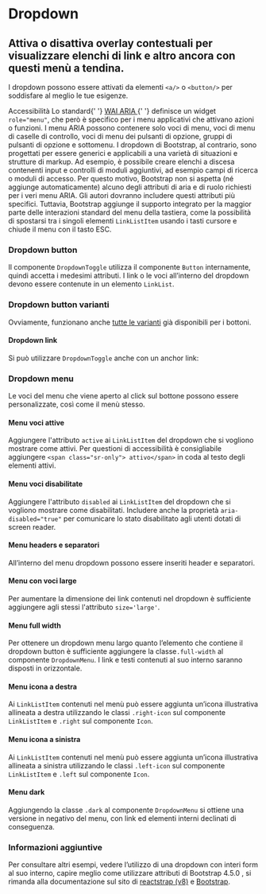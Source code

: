 
<Meta title='Documentazione/Componenti/Dropdown' of={Dropdown} />

# Dropdown

## Attiva o disattiva overlay contestuali per visualizzare elenchi di link e altro ancora con questi menù a tendina.

I dropdown possono essere attivati da elementi `<a/>` o `<button/>` per soddisfare al meglio le tue esigenze.

<div className='docs'>
  <Callout color='success'>
    <CalloutTitle>Accessibilità</CalloutTitle>
    <CalloutText>
      Lo standard{' '}
      <a href='https://www.w3.org/TR/wai-aria/' target='_blank noreferrer'>
        WAI ARIA
      </a>{' '}
      definisce un widget <Code>role="menu"</Code>, che però è specifico per i
      menu applicativi che attivano azioni o funzioni. I menu ARIA possono
      contenere solo voci di menu, voci di menu di caselle di controllo, voci di
      menu dei pulsanti di opzione, gruppi di pulsanti di opzione e sottomenu.
    </CalloutText>
    <CalloutText>
      I dropdown di Bootstrap, al contrario, sono progettati per essere generici
      e applicabili a una varietà di situazioni e strutture di markup. Ad
      esempio, è possibile creare elenchi a discesa contenenti input e controlli
      di moduli aggiuntivi, ad esempio campi di ricerca o moduli di accesso. Per
      questo motivo, Bootstrap non si aspetta (né aggiunge automaticamente)
      alcuno degli attributi di aria e di ruolo richiesti per i veri menu ARIA.
      Gli autori dovranno includere questi attributi più specifici.
    </CalloutText>
    <CalloutText>
      Tuttavia, Bootstrap aggiunge il supporto integrato per la maggior parte
      delle interazioni standard del menu della tastiera, come la possibilità di
      spostarsi tra i singoli elementi <Code>LinkListItem</Code> usando i tasti
      cursore e chiude il menu con il tasto ESC.
    </CalloutText>
  </Callout>
</div>

### Dropdown button

Il componente `DropdownToggle` utilizza il componente `Button` internamente, quindi accetta i medesimi attributi. I link o le voci all’interno del dropdown devono essere contenute in un elemento `LinkList`.

<Canvas>
  <Story id='componenti-dropdown--esempi' />
</Canvas>

### Dropdown button varianti

Ovviamente, funzionano anche [tutte le varianti](?path=/docs/documentazione-componenti-bottoni--page#varianti-di-colore) già disponibili per i bottoni.

<Canvas>
  <Story id='componenti-dropdown--variante-bottoni' />
</Canvas>

#### Dropdown link

Si può utilizzare `DropdownToggle` anche con un anchor link:

<Canvas>
  <Story id='componenti-dropdown--link' />
</Canvas>

### Dropdown menu

Le voci del menu che viene aperto al click sul bottone possono essere personalizzate, così come il menù stesso.

#### Menu voci attive

Aggiungere l'attributo `active` ai `LinkListItem` del dropdown che si vogliono mostrare come attivi. Per questioni di accessibilità è consigliabile aggiungere `<span class="sr-only"> attivo</span>` in coda al testo degli elementi attivi.

<Canvas>
  <Story id='componenti-dropdown-dropdown-menu--menu-voci-attive' />
</Canvas>

#### Menu voci disabilitate

Aggiungere l'attributo `disabled` ai `LinkListItem` del dropdown che si vogliono mostrare come disabilitati. Includere anche la proprietà `aria-disabled="true"` per comunicare lo stato disabilitato agli utenti dotati di screen reader.

<Canvas>
  <Story id='componenti-dropdown-dropdown-menu--menu-voci-disabilitate' />
</Canvas>

#### Menu headers e separatori

All’interno del menu dropdown possono essere inseriti header e separatori.

<Canvas>
  <Story id='componenti-dropdown-dropdown-menu--menu-headers-e-separatori' />
</Canvas>

#### Menu con voci large

Per aumentare la dimensione dei link contenuti nel dropdown è sufficiente aggiungere agli stessi l'attributo `size='large'`.

<Canvas>
  <Story id='componenti-dropdown-dropdown-menu--menu-con-voci-large' />
</Canvas>

#### Menu full width

Per ottenere un dropdown menu largo quanto l’elemento che contiene il dropdown button è sufficiente aggiungere la classe`.full-width` al componente `DropdownMenu`. I link e testi contenuti al suo interno saranno disposti in orizzontale.

<Canvas>
  <Story id='componenti-dropdown-dropdown-menu--menu-full-width' />
</Canvas>

#### Menu icona a destra

Ai `LinkListItem` contenuti nel menù può essere aggiunta un’icona illustrativa allineata a destra utilizzando le classi `.right-icon` sul componente `LinkListItem` e `.right` sul componente `Icon`.

<Canvas>
  <Story id='componenti-dropdown-dropdown-menu--menu-icona-a-destra' />
</Canvas>

#### Menu icona a sinistra

Ai `LinkListItem` contenuti nel menù può essere aggiunta un’icona illustrativa allineata a sinistra utilizzando le classi `.left-icon` sul componente `LinkListItem` e `.left` sul componente `Icon`.

<Canvas>
  <Story id='componenti-dropdown-dropdown-menu--menu-icona-a-sinistra' />
</Canvas>

#### Menu dark

Aggiungendo la classe `.dark` al componente `DropdownMenu` si ottiene una versione in negativo del menu, con link ed elementi interni declinati di conseguenza.

<Canvas>
  <Story id='componenti-dropdown-dropdown-menu--menu-dark' />
</Canvas>

### Informazioni aggiuntive

Per consultare altri esempi, vedere l’utilizzo di una dropdown con interi form al suo interno, capire meglio come utilizzare attributi di Bootstrap 4.5.0 , si rimanda alla documentazione sul sito di [reactstrap (v8)](https://deploy-preview-2356--reactstrap.netlify.app/components/dropdowns/) e [Bootstrap](https://getbootstrap.com/docs/4.5/components/dropdowns/).
